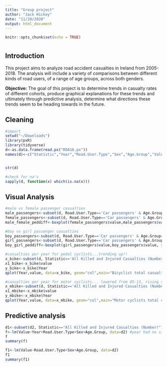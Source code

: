 ```yaml
---
title: "Group project"
author: "Jack Hickey"
date: "11/20/2020"
output: html_document
---
```


```r
knitr::opts_chunk$set(echo = TRUE)
```
# {.tabset}
## Introduction 

This project aims to analyze road accident casualties in Ireland from 2005-2018. The analysis will include a variety of comparisons between different kinds of road users, of a range of age groups, across both genders.

__Objective:__ The goal of this project is to determine trends in casualty rates of different cohorts, produce graphical explanations for these trends and ultimately through predictive analysis, determine what directions these trends seem to be heading towards in the future. 

## Cleaning

```r
#import
setwd("~/Downloads")
library(pxR)
library(tidyverse)
d<-as.data.frame(read.px("ROA16.px"))
names(d)<-c("Statistic","Year","Road.User.Type","Sex","Age.Group","Value")


str(d)

#check for na's
sapply(d, function(x) which(is.na(x)))

```

## Visual Analysis

```r
#male vs female passenger casualties
male_passengers<-subset(d, Road.User.Type=='Car passengers' & Age.Group=='All ages' & Statistic=='All Killed and Injured Casualties (Number)' & Sex=='Male')
female_passengers<-subset(d, Road.User.Type=='Car passengers' & Age.Group=='All ages' & Statistic=='All Killed and Injured Casualties (Number)' & Sex=='Female')
male_female_peddiff<-boxplot(female_passengers$value,male_passengers$value, ylab='Casualties', names=c('Female','Male'), main='Male vs Female passenger casualties',col=c("orange","light blue"))

#boy vs girl passenger casualties
boy_passengers<-subset(d, Road.User.Type=='Car passengers' & Age.Group==c('0 - 5 years','6 - 9 years','10 - 14 years','15 - 17 years') & Statistic=='All Killed and Injured Casualties (Number)' & Sex=='Male')
girl_passengers<-subset(d, Road.User.Type=='Car passengers' & Age.Group==c('0 - 5 years','6 - 9 years','10 - 14 years','15 - 17 years') & Statistic=='All Killed and Injured Casualties (Number)' & Sex=='Female')
boy_girl_peddiff<-boxplot(girl_passengers$value,boy_passengers$value, ylab='Casualties', names=c('Girls','Boys'), main='Boys vs Girl passenger casualties',col=c("orange","light blue"))

#casualties per year for pedal cyclists...trending up!!
x_bike<-subset(d, Statistic=='All Killed and Injured Casualties (Number)' & Road.User.Type=='Pedal cyclists')
x1_bike<-x_bike$value
y_bike<-x_bike$Year
qplot(Year,value, data=x_bike, geom="col",main="Bicyclist total casualties")

#casualties per year for motor cyclists... lowered from 05-13, rising since
x_mbike<-subset(d, Statistic=='All Killed and Injured Casualties (Number)' & Road.User.Type=='Motor cyclists')
x1_mbike<-x_mbike$value
y_mbike<-x_mbike$Year
qplot(Year,value, data=x_mbike, geom="col",main="Motor cyclists total casualties")


```

## Predictive analysis
```r
d1<-subset(d2, Statistic=="All Killed and Injured Casualties (Number)")
f<-lm(Value~Year+Road.User.Type+Sex+Age.Group, data=d2) #year had no significance
f
summary(f)

f1<-lm(Value~Road.User.Type+Sex+Age.Group, data=d2)
f1
summary(f1)
```

